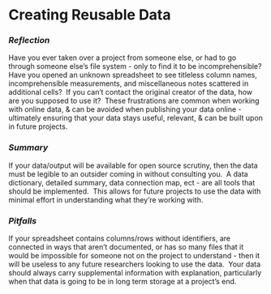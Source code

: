 # Creating Reusable Data {#reusable}

### *Reflection*

Have you ever taken over a project from someone else, or had to go through someone else's file system - only to find it to be incomprehensible?  Have you opened an unknown spreadsheet to see titleless column names, incomprehensible measurements, and miscellaneous notes scattered in additional cells?  If you can't contact the original creator of the data, how are you supposed to use it?  These frustrations are common when working with online data, & can be avoided when publishing your data online - ultimately ensuring that your data stays useful, relevant, & can be built upon in future projects.

### *Summary*

If your data/output will be available for open source scrutiny, then the data must be legible to an outsider coming in without consulting you.  A data dictionary, detailed summary, data connection map, ect - are all tools that should be implemented.  This allows for future projects to use the data with minimal effort in understanding what they're working with.   

### *Pitfalls*

If your spreadsheet contains columns/rows without identifiers, are connected in ways that aren't documented, or has so many files that it would be impossible for someone not on the project to understand - then it will be useless to any future researchers looking to use the data.  Your data should always carry supplemental information with explanation, particularly when that data is going to be in long term storage at a project's end.

\
